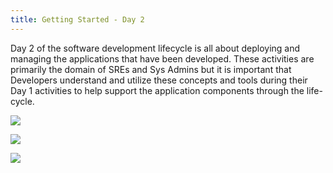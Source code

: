```yaml
---
title: Getting Started - Day 2
---
```



Day 2 of the software development lifecycle is all about deploying and managing the applications that have been developed. These 
activities are primarily the domain of SREs and Sys Admins but it is important that Developers understand and utilize these
concepts and tools during their Day 1 activities to help support the application components through the life-cycle.

<Row>
<Column colLg={4} colMd={4} noGutterMdLeft>
<ArticleCard
    color="dark"
    title="Continuous Delivery"
    subTitle="Learn about how to deploy applications across the environment using Continuous Delivery"
    href="/getting-started-day-2/continuous-delivery"
    >

![](./images/pipeline3.jpg)

</ArticleCard>
</Column>
<Column colLg={4} colMd={4} noGutterMdLeft>
<ArticleCard
    color="dark"
    title="Log Management"
    subTitle="Work with the Log Management system to get a view into what is happening within the cluster"
    href="/getting-started-day-2/log-management"
    >

![](./images/code1.jpg)

</ArticleCard>
</Column>
<Column colLg={4} colMd={4} noGutterMdLeft>
<ArticleCard
    color="dark"
    title="Monitoring"
    subTitle="View the monitoring dashboards to see the health of the environment"
    href="/getting-started-day-2/monitoring"
    >

![](./images/sysadmins.jpg)

</ArticleCard>
</Column>
</Row>
